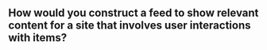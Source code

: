## How would you construct a feed to show relevant content for a site that involves user interactions with items?